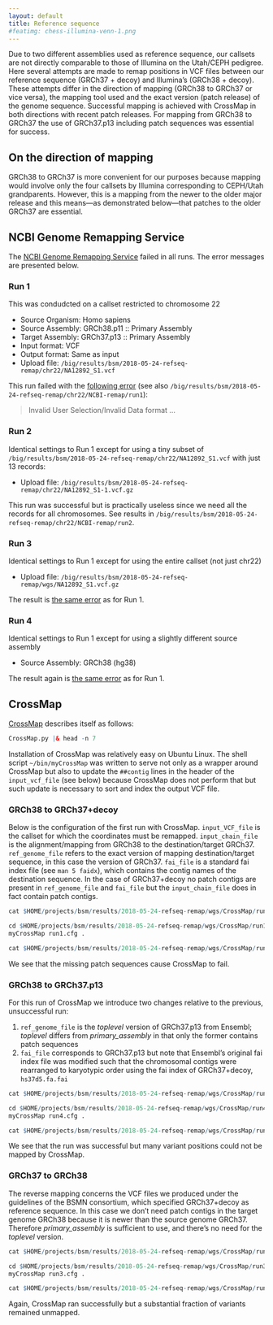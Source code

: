 ```yaml
---
layout: default
title: Reference sequence
#featimg: chess-illumina-venn-1.png
---
```


Due to two different assemblies used as reference sequence, our callsets are not directly comparable to those of Illumina on the Utah/CEPH pedigree.  Here several attempts are made to remap positions in VCF files between our reference sequence (GRCh37 + decoy) and Illumina's (GRCh38 + decoy).  These attempts differ in the direction of mapping (GRCh38 to GRCh37 or vice versa), the mapping tool used and the exact version (patch release) of the genome sequence.  Successful mapping is achieved with CrossMap in both directions with recent patch releases.  For mapping from GRCh38 to GRCh37 the use of GRCh37.p13 including patch sequences was essential for success.

## On the direction of mapping

GRCh38 to GRCh37 is more convenient for our purposes because mapping would involve only the four callsets by Illumina corresponding to CEPH/Utah grandparents.  However, this is a mapping from the newer to the older major release and this means---as demonstrated below---that patches to the older GRCh37 are essential.

## NCBI Genome Remapping Service

The [NCBI Genome Remapping Service](https://www.ncbi.nlm.nih.gov/genome/tools/remap) failed in all runs.  The error messages are presented below.

### Run 1

This was condudcted on a callset restricted to chromosome 22

* Source Organism: Homo sapiens
* Source Assembly: GRCh38.p11 :: Primary Assembly
* Target Assembly: GRCh37.p13 :: Primary Assembly
* Input format: VCF
* Output format: Same as input
* Upload file: `/big/results/bsm/2018-05-24-refseq-remap/chr22/NA12892_S1.vcf`

This run failed with the [following error](https://www.ncbi.nlm.nih.gov/genome/tools/remap/JSID_01_374401_130.14.22.10_9000_remap__1527884566) (see also `/big/results/bsm/2018-05-24-refseq-remap/chr22/NCBI-remap/run1`):

> Invalid User Selection/Invalid Data format
> ...

### Run 2

Identical settings to Run 1 except for using a tiny subset of `/big/results/bsm/2018-05-24-refseq-remap/chr22/NA12892_S1.vcf` with just 13 records:

* Upload file: `/big/results/bsm/2018-05-24-refseq-remap/chr22/NA12892_S1-1.vcf.gz`

This run was successful but is practically useless since we need all the records for all chromosomes.  See results in `/big/results/bsm/2018-05-24-refseq-remap/chr22/NCBI-remap/run2`.

### Run 3

Identical settings to Run 1 except for using the entire callset (not just chr22)

* Upload file: `/big/results/bsm/2018-05-24-refseq-remap/wgs/NA12892_S1.vcf.gz`

The result is [the same error](https://www.ncbi.nlm.nih.gov/genome/tools/remap/JSID_01_454585_130.14.18.6_9000_remap__1527891717) as for Run 1.

### Run 4

Identical settings to Run 1 except for using a slightly different source assembly

* Source Assembly: GRCh38 (hg38)

The result again is [the same error](https://www.ncbi.nlm.nih.gov/genome/tools/remap/JSID_01_454585_130.14.18.6_9000_remap__1527891717) as for Run 1.

## CrossMap

[CrossMap](http://crossmap.sourceforge.net) describes itself as follows:

```r
CrossMap.py |& head -n 7
```

Installation of CrossMap was relatively easy on Ubuntu Linux.  The shell script `~/bin/myCrossMap` was written to serve not only as a wrapper around CrossMap but also to update the `##contig` lines in the header of the `input_vcf_file` (see below) because CrossMap does not perform that but such update is necessary to sort and index the output VCF file.

### GRCh38 to GRCh37+decoy

Below is the configuration of the first run with CrossMap.  `input_VCF_file` is the callset for which the coordinates must be remapped.  `input_chain_file` is the alignment/mapping from GRCh38 to the destination/target GRCh37.  `ref_genome_file` refers to the exact version of mapping destination/target sequence, in this case the version of GRCh37.  `fai_file` is a standard fai index file (see `man 5 faidx`), which contains the contig names of the destination sequence.  In the case of GRCh37+decoy no patch contigs are present in `ref_genome_file` and `fai_file` but the `input_chain_file` does in fact contain patch contigs.

```r
cat $HOME/projects/bsm/results/2018-05-24-refseq-remap/wgs/CrossMap/run1/run1.cfg
```

```r
cd $HOME/projects/bsm/results/2018-05-24-refseq-remap/wgs/CrossMap/run1
myCrossMap run1.cfg .
```

```r
cat $HOME/projects/bsm/results/2018-05-24-refseq-remap/wgs/CrossMap/run1/*log
```

We see that the missing patch sequences cause CrossMap to fail.

### GRCh38 to GRCh37.p13

For this run of CrossMap we introduce two changes relative to the previous, unsuccessful run:

1. `ref_genome_file` is the *toplevel* version of GRCh37.p13 from Ensembl; *toplevel* differs from *primary_assembly* in that only the former contains patch sequences
1. `fai_file` corresponds to GRCh37.p13 but note that Ensembl's original fai index file was modified such that the chromosomal contigs were rearranged to karyotypic order using the fai index of GRCh37+decoy, `hs37d5.fa.fai`

```r
cat $HOME/projects/bsm/results/2018-05-24-refseq-remap/wgs/CrossMap/run4/run4.cfg
```

```r
cd $HOME/projects/bsm/results/2018-05-24-refseq-remap/wgs/CrossMap/run4
myCrossMap run4.cfg .
```

```r
cat $HOME/projects/bsm/results/2018-05-24-refseq-remap/wgs/CrossMap/run4/*log
```

We see that the run was successful but many variant positions could not be mapped by CrossMap.

### GRCh37 to GRCh38

The reverse mapping concerns the VCF files we produced under the guidelines of the BSMN consortium, which specified GRCh37+decoy as reference sequence.  In this case we don't need patch contigs in the target genome GRCh38 because it is newer than the source genome GRCh37. Therefore *primary_assembly* is sufficient to use, and there's no need for the *toplevel* version.

```r
cat $HOME/projects/bsm/results/2018-05-24-refseq-remap/wgs/CrossMap/run3/run3.cfg
```

```r
cd $HOME/projects/bsm/results/2018-05-24-refseq-remap/wgs/CrossMap/run3
myCrossMap run3.cfg .
```

```r
cat $HOME/projects/bsm/results/2018-05-24-refseq-remap/wgs/CrossMap/run3/*log
```

Again, CrossMap ran successfully but a substantial fraction of variants remained unmapped.
